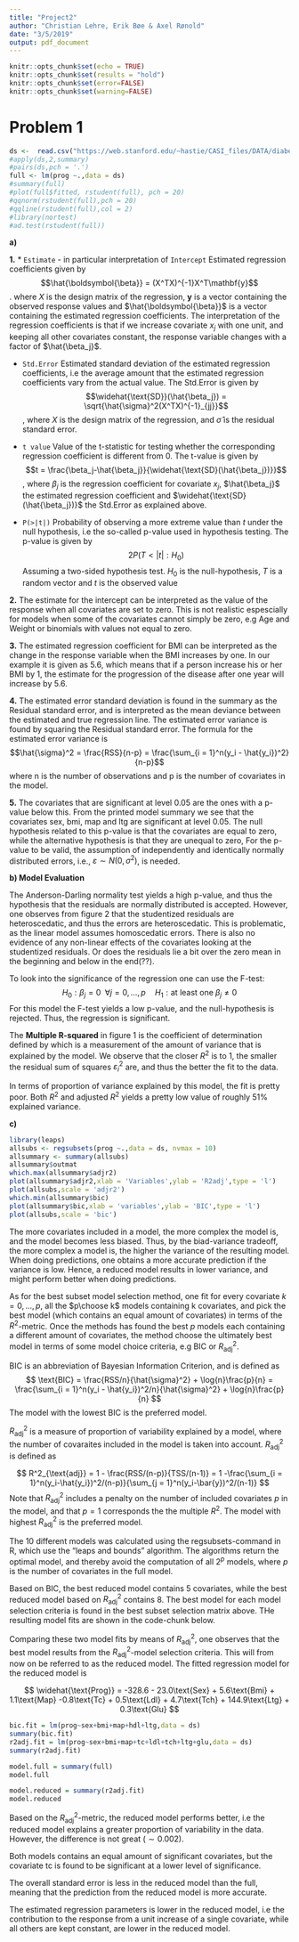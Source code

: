 ```yaml
---
title: "Project2"
author: "Christian Lehre, Erik Bøe & Axel Rønold"
date: "3/5/2019"
output: pdf_document
---
```


```r
knitr::opts_chunk$set(echo = TRUE)
knitr::opts_chunk$set(results = "hold")
knitr::opts_chunk$set(error=FALSE)
knitr::opts_chunk$set(warning=FALSE)
```

# Problem 1
```r
ds <-  read.csv("https://web.stanford.edu/~hastie/CASI_files/DATA/diabetes.csv",sep = ",")
#apply(ds,2,summary)
#pairs(ds,pch = '.')
full <- lm(prog ~.,data = ds)
#summary(full)
#plot(full$fitted, rstudent(full), pch = 20)
#qqnorm(rstudent(full),pch = 20)
#qqline(rstudent(full),col = 2)
#library(nortest)
#ad.test(rstudent(full))
```
**a)**


**1.**
\newline
* `Estimate` - in particular interpretation of `Intercept`
\newline 
Estimated regression coefficients given by 
$$\hat{\boldsymbol{\beta}} = (X^TX)^{-1}X^T\mathbf{y}$$.
\newline where $X$ is the design matrix of the regression, $\mathbf{y}$ is a vector containing the observed response values and $\hat{\boldsymbol{\beta}}$ is a vector containing the estimated regression coefficients. The interpretation of the regression coefficients is that if we increase covariate $x_j$ with one unit, and keeping all other covariates constant, the response variable changes with a factor of $\hat{\beta_j}$.

* `Std.Error`
\newline 
Estimated standard deviation of the estimated regression coefficients, i.e the average amount that the estimated regression coefficients vary from the actual value. The Std.Error is given by 
$$\widehat{\text{SD}}(\hat{\beta_j}) = \sqrt{\hat{\sigma}^2(X^TX)^{-1}_{jj}}$$, where $X$ is the design matrix of the regression, and $\hat{\sigma}$ is the residual standard error.

* `t value`
\newline
Value of the t-statistic for testing whether the corresponding regression coefficient is different from 0. The t-value is given by 
$$t = \frac{\beta_j-\hat{\beta_j}}{\widehat{\text{SD}(\hat{\beta_j})}}$$, where $\beta_j$ is the regression coefficient for covariate $x_j$, $\hat{\beta_j}$ the estimated regression coefficient and $\widehat{\text{SD}(\hat{\beta_j})}$ the Std.Error as explained above.

* `P(>|t|)`
\newline
Probability of observing a more extreme value than $t$ under the null hypothesis, i.e the so-called p-value used in hypothesis testing. The p-value is given by
$$
2P(T < |t| : H_0)
$$
Assuming a two-sided hypothesis test. $H_0$ is the null-hypothesis, $T$ is a random vector and $t$ is the observed value

**2.**
\newline
The estimate for the intercept can be interpreted as the value of the response when all covariates are set to zero. This is not realistic espescially for models when some of the covariates cannot simply be zero, e.g Age and Weight or binomials with values not equal to zero. 

**3.**
\newline
The estimated regression coefficient for BMI can be interpreted as the change in the response variable when the BMI increases by one. In our example it is given as 5.6, which means that if a person increase his or her BMI by 1, the estimate for the progression of the disease after one year will increase by 5.6.

**4.**
\newline
The estimated error standard deviation is found in the summary as the Residual standard error, and is interpreted as the mean deviance between the estimated and true regression line. The estimated error variance is found by squaring the Residual standard error. 
The formula for the estimated error variance is 
$$\hat{\sigma}^2 = \frac{RSS}{n-p} = \frac{\sum_{i = 1}^n(y_i - \hat{y_i})^2}{n-p}$$
where n is the number of observations and p is the number of covariates in the model.

**5.**
\newline
The covariates that are significant at level 0.05 are the ones with a p-value below this. From the printed model summary we see that the covariates sex, bmi, map and ltg are significant at level 0.05. The null hypothesis related to this p-value is that the covariates are equal to zero, while the alternative hypothesis is that they are unequal to zero,
\begin{equation}
     H_0: \beta_j=0, \qquad H_1: \beta \neq 0.
\end{equation}
For the p-value to be valid, the assumption of independently and identically normally distributed errors, i.e., $\varepsilon \sim N(0,\sigma^2)$, is needed.

**b) Model Evaluation**

The Anderson-Darling normality test yields a high p-value, and thus the hypothesis that the residuals are normally distributed is accepted. 
However, one observes from figure 2 that the studentized residuals are heteroscedatic, and thus the errors are heteroscedatic. This is problematic, as the linear model assumes homoscedatic errors.
There is also no evidence of any non-linear effects of the covariates looking at the studentized residuals. Or does the residuals lie a bit over the zero mean in the beginning and below in the end(??).

To look into the significance of the regression one can use the F-test: 
$$
H_0: \beta_j = 0 \;\;\forall j = 0, \dots ,p \quad H_1: \text{at least one} \; \beta_j \ne 0
$$
For this model the F-test yields a low p-value, and the null-hypothesis is rejected. Thus, the regression is significant.

The $\textbf{Multiple R-squared}$ in figure 1 is the coefficient of determination defined by 
\begin{equation}
R^2=\frac{\sum_{i=1}^n (\hat{y_i}-\bar{y})^2}{\sum_{i=1}^n ({y_i}-\bar{y})^2}=1-\frac{\hat{\varepsilon}_i^2}{\sum_{i=1}^n ({y_i}-\bar{y})^2},
\end{equation}
which is a measurement of the amount of variance that is explained by the model. We observe that the closer $R^2$ is to 1, the smaller the residual
sum of squares $\varepsilon_i^2$ are, and thus the better the fit to the data. 

In terms of proportion of variance explained by this model, the fit is pretty poor. Both $R^2$ and adjusted $R^2$ yields a pretty low value of roughly 51% explained variance.

**c)**
```r
library(leaps)
allsubs <- regsubsets(prog ~.,data = ds, nvmax = 10)
allsummary <- summary(allsubs)
allsummary$outmat
which.max(allsummary$adjr2)
plot(allsummary$adjr2,xlab = 'Variables',ylab = 'R2adj',type = 'l')
plot(allsubs,scale = 'adjr2')
which.min(allsummary$bic)
plot(allsummary$bic,xlab = 'variables',ylab = 'BIC',type = 'l')
plot(allsubs,scale = 'bic')
```
The more covariates included in a model, the more complex the model is, and the model becomes less biased. Thus, by the biad-variance tradeoff, the more complex a model is, the higher the variance of the resulting model. When doing predictions, one obtains a more accurate prediction if the variance is low. Hence, a reduced model results in lower variance, and might perform better when doing predictions. 

As for the best subset model selection method, one fit for every covariate $k = 0,...,p$, all the $p\choose k$ models containing k covariates, and pick the best model (which contains an equal amount of covariates) in terms of the $R^2$-metric. Once the methods has found the best $p$ models each containing a different amount of covariates, the method choose the ultimately best model in terms of some model choice criteria, e.g BIC or $R^2_{\text{adj}}$.

BIC is an abbreviation of Bayesian Information Criterion, and is defined as 
$$
\text{BIC} = \frac{RSS/n}{\hat{\sigma}^2} + \log{n}\frac{p}{n} = \frac{\sum_{i = 1}^n(y_i - \hat{y_i})^2/n}{\hat{\sigma}^2} + \log{n}\frac{p}{n}
$$
The model with the lowest BIC is the preferred model.

$R^2_{\text{adj}}$ is a measure of proportion of variability explained by a model, where the number of covaraites included in the model is taken into account. $R^2_{\text{adj}}$ is defined as

$$
R^2_{\text{adj}} = 1 - \frac{RSS/(n-p)}{TSS/(n-1)} = 1  -\frac{\sum_{i = 1}^n(y_i-\hat{y_i})^2/(n-p)}{\sum_{j = 1}^n(y_i-\bar{y})^2/(n-1)}
$$
Note that $R^2_{\text{adj}}$ includes a penalty on the number of included covariates $p$ in the model, and that $p = 1$ corresponds the the multiple $R^2$.
The model with highest $R^2_{\text{adj}}$ is the preferred model.

The 10 different models was calculated using the regsubsets-command in R, which use the "leaps and bounds" algorithm. The algorithms return the optimal model, and thereby avoid the computation of all $2^p$ models, where $p$ is the number of covariates in the full model. 


Based on BIC, the best reduced model contains 5 covariates, while the best reduced model based on $R^2_{\text{adj}}$ contains 8. The best model for each model selection criteria is found in the best subset selection matrix above. THe resulting model fits are shown in the code-chunk below. 

Comparing these two model fits by means of $R^2_{\text{adj}}$, one observes that the best model results from the $R^2_{\text{adj}}$-model selection criteria. This will from now on be referred to as the reduced model. The fitted regression model for the reduced model is 

$$
\widehat{\text{Prog}} = -328.6 - 23.0\text{Sex} + 5.6\text{Bmi} + 1.1\text{Map} -0.8\text{Tc} + 0.5\text{Ldl} + 4.7\text{Tch} + 144.9\text{Ltg} + 0.3\text{Glu}
$$

```r
bic.fit = lm(prog~sex+bmi+map+hdl+ltg,data = ds)
summary(bic.fit)
r2adj.fit = lm(prog~sex+bmi+map+tc+ldl+tch+ltg+glu,data = ds)
summary(r2adj.fit)
```


```r
model.full = summary(full)
model.full
```

```r
model.reduced = summary(r2adj.fit)
model.reduced
```
Based on the $R^2_{\text{adj}}$-metric, the reduced model performs better, i.e the reduced model explains a greater proportion of variability in the data. However, the difference is not great ($\sim 0.002$).

Both models contains an equal amount of significant covariates, but the covariate tc is found to be significant at a lower level of significance. 

The overall standard error is less in the reduced model than the full, meaning that the prediction from the reduced model is more accurate.

The estimated regression parameters is lower in the reduced model, i.e the contribution to the response from a unit increase of a single covariate, while all others are kept constant, are lower in the reduced model. 
